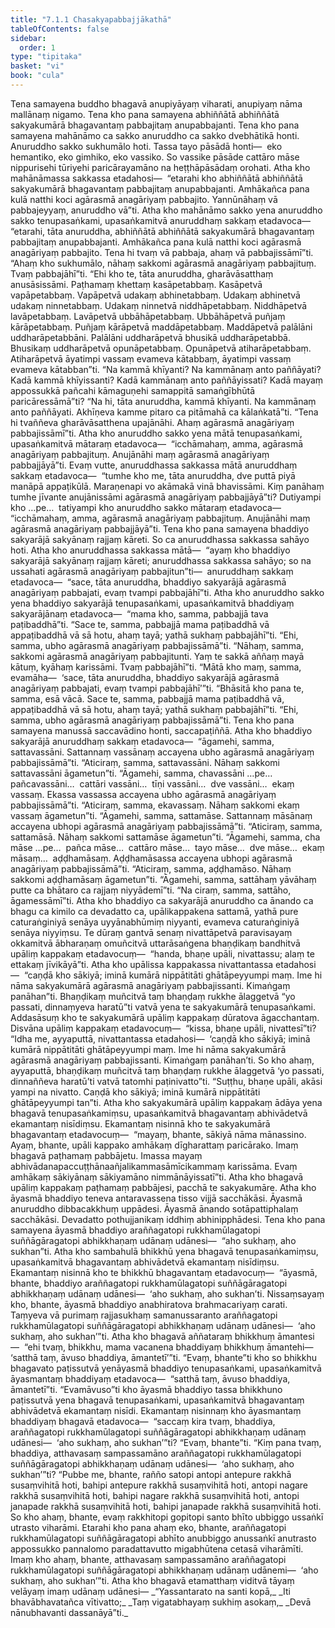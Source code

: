 ```yaml
---
title: "7.1.1 Chasakyapabbajjākathā"
tableOfContents: false
sidebar:
  order: 1
type: "tipitaka"
basket: "vi"
book: "cula"
---
```



<DynamicBreadcrumb />

<Division number="330" book="cula" bookNo="4" page="336">

<Paragraph number="1492" book="cula">
Tena samayena buddho bhagavā anupiyāyaṃ viharati, anupiyaṃ nāma mallānaṃ nigamo. Tena kho pana samayena abhiññātā abhiññātā sakyakumārā bhagavantaṃ pabbajitaṃ anupabbajanti. Tena kho pana samayena mahānāmo ca sakko anuruddho ca sakko dvebhātikā honti. Anuruddho sakko sukhumālo hoti. Tassa tayo pāsādā honti—  eko hemantiko, eko gimhiko, eko vassiko. So vassike pāsāde cattāro māse nippurisehi tūriyehi paricārayamāno na heṭṭhāpāsādaṃ orohati. Atha kho mahānāmassa sakkassa etadahosi—  “etarahi kho abhiññātā abhiññātā sakyakumārā bhagavantaṃ pabbajitaṃ anupabbajanti. Amhākañca pana kulā natthi koci agārasmā anagāriyaṃ pabbajito. Yannūnāhaṃ vā pabbajeyyaṃ, anuruddho vā”ti. Atha kho mahānāmo sakko yena anuruddho sakko tenupasaṅkami, upasaṅkamitvā anuruddhaṃ sakkaṃ etadavoca—  “etarahi, tāta anuruddha, abhiññātā abhiññātā sakyakumārā bhagavantaṃ pabbajitaṃ anupabbajanti. Amhākañca pana kulā natthi koci agārasmā anagāriyaṃ pabbajito. Tena hi tvaṃ vā pabbaja, ahaṃ vā pabbajissāmī”ti. “Ahaṃ kho sukhumālo, nāhaṃ sakkomi agārasmā anagāriyaṃ pabbajituṃ. Tvaṃ pabbajāhī”ti. “Ehi kho te, tāta anuruddha, gharāvāsatthaṃ anusāsissāmi. Paṭhamaṃ khettaṃ kasāpetabbaṃ. Kasāpetvā vapāpetabbaṃ. Vapāpetvā udakaṃ abhinetabbaṃ. Udakaṃ abhinetvā udakaṃ ninnetabbaṃ. Udakaṃ ninnetvā niddhāpetabbaṃ. Niddhāpetvā lavāpetabbaṃ. Lavāpetvā ubbāhāpetabbaṃ. Ubbāhāpetvā puñjaṃ kārāpetabbaṃ. Puñjaṃ kārāpetvā maddāpetabbaṃ. Maddāpetvā palālāni uddharāpetabbāni. Palālāni uddharāpetvā bhusikā uddharāpetabbā. Bhusikaṃ uddharāpetvā opunāpetabbaṃ. Opunāpetvā atiharāpetabbaṃ. Atiharāpetvā āyatimpi vassaṃ evameva kātabbaṃ, āyatimpi vassaṃ evameva kātabban”ti. “Na kammā khīyanti? Na kammānaṃ anto paññāyati? Kadā kammā khīyissanti? Kadā kammānaṃ anto paññāyissati? Kadā mayaṃ appossukkā pañcahi kāmaguṇehi samappitā samaṅgībhūtā paricāressāmā”ti? “Na hi, tāta anuruddha, kammā khīyanti. Na kammānaṃ anto paññāyati. Akhīṇeva kamme pitaro ca pitāmahā ca kālaṅkatā”ti. “Tena hi tvaññeva gharāvāsatthena upajānāhi. Ahaṃ agārasmā anagāriyaṃ pabbajissāmī”ti.
</Paragraph>

<Paragraph number="1493" book="cula">
Atha kho anuruddho sakko yena mātā tenupasaṅkami, upasaṅkamitvā mātaraṃ etadavoca—  “icchāmahaṃ, amma, agārasmā anagāriyaṃ pabbajituṃ. Anujānāhi maṃ agārasmā anagāriyaṃ pabbajjāyā”ti. Evaṃ vutte, anuruddhassa sakkassa mātā anuruddhaṃ sakkaṃ etadavoca—  “tumhe kho me, tāta anuruddha, dve puttā piyā manāpā appaṭikūlā. Maraṇenapi vo akāmakā vinā bhavissāmi. Kiṃ panāhaṃ tumhe jīvante anujānissāmi agārasmā anagāriyaṃ pabbajjāyā”ti? Dutiyampi kho …pe…  tatiyampi kho anuruddho sakko mātaraṃ etadavoca—  “icchāmahaṃ, amma, agārasmā anagāriyaṃ pabbajituṃ. Anujānāhi maṃ agārasmā anagāriyaṃ pabbajjāyā”ti.
</Paragraph>

<Paragraph number="1494" book="cula">
Tena kho pana samayena bhaddiyo sakyarājā sakyānaṃ rajjaṃ kāreti. So ca anuruddhassa sakkassa sahāyo hoti. Atha kho anuruddhassa sakkassa mātā—  “ayaṃ kho bhaddiyo sakyarājā sakyānaṃ rajjaṃ kāreti; anuruddhassa sakkassa sahāyo; so na ussahati agārasmā anagāriyaṃ pabbajitun”ti—  anuruddhaṃ sakkaṃ etadavoca—  “sace, tāta anuruddha, bhaddiyo sakyarājā agārasmā anagāriyaṃ pabbajati, evaṃ tvampi pabbajāhī”ti. Atha kho anuruddho sakko yena bhaddiyo sakyarājā tenupasaṅkami, upasaṅkamitvā bhaddiyaṃ sakyarājānaṃ etadavoca—  “mama kho, samma, pabbajjā tava paṭibaddhā”ti. “Sace te, samma, pabbajjā mama paṭibaddhā vā appaṭibaddhā vā sā hotu, ahaṃ tayā; yathā sukhaṃ pabbajāhī”ti. “Ehi, samma, ubho agārasmā anagāriyaṃ pabbajissāmā”ti. “Nāhaṃ, samma, sakkomi agārasmā anagāriyaṃ pabbajitunti. Yaṃ te sakkā aññaṃ mayā kātuṃ, kyāhaṃ karissāmi. Tvaṃ pabbajāhī”ti. “Mātā kho maṃ, samma, evamāha—  ‘sace, tāta anuruddha, bhaddiyo sakyarājā agārasmā anagāriyaṃ pabbajati, evaṃ tvampi pabbajāhī’”ti. “Bhāsitā kho pana te, samma, esā vācā. Sace te, samma, pabbajjā mama paṭibaddhā vā, appaṭibaddhā vā sā hotu, ahaṃ tayā; yathā sukhaṃ pabbajāhī”ti. “Ehi, samma, ubho agārasmā anagāriyaṃ pabbajissāmā”ti.
</Paragraph>

<Paragraph number="1495" book="cula">
Tena kho pana samayena manussā saccavādino honti, saccapaṭiññā. Atha kho bhaddiyo sakyarājā anuruddhaṃ sakkaṃ etadavoca—  “āgamehi, samma, sattavassāni. Sattannaṃ vassānaṃ accayena ubho agārasmā anagāriyaṃ pabbajissāmā”ti. “Aticiraṃ, samma, sattavassāni. Nāhaṃ sakkomi sattavassāni āgametun”ti. “Āgamehi, samma, chavassāni …pe…  pañcavassāni…  cattāri vassāni…  tīṇi vassāni…  dve vassāni…  ekaṃ vassaṃ. Ekassa vassassa accayena ubho agārasmā anagāriyaṃ pabbajissāmā”ti. “Aticiraṃ, samma, ekavassaṃ. Nāhaṃ sakkomi ekaṃ vassaṃ āgametun”ti. “Āgamehi, samma, sattamāse. Sattannaṃ māsānaṃ accayena ubhopi agārasmā anagāriyaṃ pabbajissāmā”ti. “Aticiraṃ, samma, sattamāsā. Nāhaṃ sakkomi sattamāse āgametun”ti. “Āgamehi, samma, cha māse …pe…  pañca māse…  cattāro māse…  tayo māse…  dve māse…  ekaṃ māsaṃ…  aḍḍhamāsaṃ. Aḍḍhamāsassa accayena ubhopi agārasmā anagāriyaṃ pabbajissāmā”ti. “Aticiraṃ, samma, aḍḍhamāso. Nāhaṃ sakkomi aḍḍhamāsaṃ āgametun”ti. “Āgamehi, samma, sattāhaṃ yāvāhaṃ putte ca bhātaro ca rajjaṃ niyyādemī”ti. “Na ciraṃ, samma, sattāho, āgamessāmī”ti.
</Paragraph>

</Division>
<Division number="331" book="cula" bookNo="4" page="338">

<Paragraph number="1496" book="cula">
Atha kho bhaddiyo ca sakyarājā anuruddho ca ānando ca bhagu ca kimilo ca devadatto ca, upālikappakena sattamā, yathā pure caturaṅginiyā senāya uyyānabhūmiṃ niyyanti, evameva caturaṅginiyā senāya niyyiṃsu. Te dūraṃ gantvā senaṃ nivattāpetvā paravisayaṃ okkamitvā ābharaṇaṃ omuñcitvā uttarāsaṅgena bhaṇḍikaṃ bandhitvā upāliṃ kappakaṃ etadavocuṃ—  “handa, bhaṇe upāli, nivattassu; alaṃ te ettakaṃ jīvikāyā”ti. Atha kho upālissa kappakassa nivattantassa etadahosi—  “caṇḍā kho sākiyā; iminā kumārā nippātitāti ghātāpeyyumpi maṃ. Ime hi nāma sakyakumārā agārasmā anagāriyaṃ pabbajissanti. Kimaṅgaṃ panāhan”ti. Bhaṇḍikaṃ muñcitvā taṃ bhaṇḍaṃ rukkhe ālaggetvā “yo passati, dinnaṃyeva haratū”ti vatvā yena te sakyakumārā tenupasaṅkami. Addasāsuṃ kho te sakyakumārā upāliṃ kappakaṃ dūratova āgacchantaṃ. Disvāna upāliṃ kappakaṃ etadavocuṃ—  “kissa, bhaṇe upāli, nivattesī”ti? “Idha me, ayyaputtā, nivattantassa etadahosi—  ‘caṇḍā kho sākiyā; iminā kumārā nippātitāti ghātāpeyyumpi maṃ. Ime hi nāma sakyakumārā agārasmā anagāriyaṃ pabbajissanti. Kimaṅgaṃ panāhan’ti. So kho ahaṃ, ayyaputtā, bhaṇḍikaṃ muñcitvā taṃ bhaṇḍaṃ rukkhe ālaggetvā ‘yo passati, dinnaññeva haratū’ti vatvā tatomhi paṭinivatto”ti. “Suṭṭhu, bhaṇe upāli, akāsi yampi na nivatto. Caṇḍā kho sākiyā; iminā kumārā nippātitāti ghātāpeyyumpi tan”ti.
</Paragraph>

<Paragraph number="1497" book="cula">
Atha kho sakyakumārā upāliṃ kappakaṃ ādāya yena bhagavā tenupasaṅkamiṃsu, upasaṅkamitvā bhagavantaṃ abhivādetvā ekamantaṃ nisīdiṃsu. Ekamantaṃ nisinnā kho te sakyakumārā bhagavantaṃ etadavocuṃ—  “mayaṃ, bhante, sākiyā nāma mānassino. Ayaṃ, bhante, upāli kappako amhākaṃ dīgharattaṃ paricārako. Imaṃ bhagavā paṭhamaṃ pabbājetu. Imassa mayaṃ abhivādanapaccuṭṭhānaañjalikammasāmīcikammaṃ karissāma. Evaṃ amhākaṃ sākiyānaṃ sākiyamāno nimmānāyissatī”ti.
</Paragraph>

<Paragraph number="1498" book="cula">
Atha kho bhagavā upāliṃ kappakaṃ paṭhamaṃ pabbājesi, pacchā te sakyakumāre. Atha kho āyasmā bhaddiyo teneva antaravassena tisso vijjā sacchākāsi. Āyasmā anuruddho dibbacakkhuṃ uppādesi. Āyasmā ānando sotāpattiphalaṃ sacchākāsi. Devadatto pothujjanikaṃ iddhiṃ abhinipphādesi.
</Paragraph>

</Division>
<Division number="332" book="cula" bookNo="4" page="339">

<Paragraph number="1499" book="cula">
Tena kho pana samayena āyasmā bhaddiyo araññagatopi rukkhamūlagatopi suññāgāragatopi abhikkhaṇaṃ udānaṃ udānesi—  “aho sukhaṃ, aho sukhan”ti. Atha kho sambahulā bhikkhū yena bhagavā tenupasaṅkamiṃsu, upasaṅkamitvā bhagavantaṃ abhivādetvā ekamantaṃ nisīdiṃsu. Ekamantaṃ nisinnā kho te bhikkhū bhagavantaṃ etadavocuṃ—  “āyasmā, bhante, bhaddiyo araññagatopi rukkhamūlagatopi suññāgāragatopi abhikkhaṇaṃ udānaṃ udānesi—  ‘aho sukhaṃ, aho sukhan’ti. Nissaṃsayaṃ kho, bhante, āyasmā bhaddiyo anabhiratova brahmacariyaṃ carati. Taṃyeva vā purimaṃ rajjasukhaṃ samanussaranto araññagatopi rukkhamūlagatopi suññāgāragatopi abhikkhaṇaṃ udānaṃ udānesi—  ‘aho sukhaṃ, aho sukhan’”ti.
</Paragraph>

<Paragraph number="1500" book="cula">
Atha kho bhagavā aññataraṃ bhikkhuṃ āmantesi—  “ehi tvaṃ, bhikkhu, mama vacanena bhaddiyaṃ bhikkhuṃ āmantehi—  ‘satthā taṃ, āvuso bhaddiya, āmantetī’”ti. “Evaṃ, bhante”ti kho so bhikkhu bhagavato paṭissutvā yenāyasmā bhaddiyo tenupasaṅkami, upasaṅkamitvā āyasmantaṃ bhaddiyaṃ etadavoca—  “satthā taṃ, āvuso bhaddiya, āmantetī”ti. “Evamāvuso”ti kho āyasmā bhaddiyo tassa bhikkhuno paṭissutvā yena bhagavā tenupasaṅkami, upasaṅkamitvā bhagavantaṃ abhivādetvā ekamantaṃ nisīdi. Ekamantaṃ nisinnaṃ kho āyasmantaṃ bhaddiyaṃ bhagavā etadavoca—  “saccaṃ kira tvaṃ, bhaddiya, araññagatopi rukkhamūlagatopi suññāgāragatopi abhikkhaṇaṃ udānaṃ udānesi—  ‘aho sukhaṃ, aho sukhan’”ti? “Evaṃ, bhante”ti. “Kiṃ pana tvaṃ, bhaddiya, atthavasaṃ sampassamāno araññagatopi rukkhamūlagatopi suññāgāragatopi abhikkhaṇaṃ udānaṃ udānesi—  ‘aho sukhaṃ, aho sukhan’”ti? “Pubbe me, bhante, rañño satopi antopi antepure rakkhā susaṃvihitā hoti, bahipi antepure rakkhā susaṃvihitā hoti, antopi nagare rakkhā susaṃvihitā hoti, bahipi nagare rakkhā susaṃvihitā hoti, antopi janapade rakkhā susaṃvihitā hoti, bahipi janapade rakkhā susaṃvihitā hoti. So kho ahaṃ, bhante, evaṃ rakkhitopi gopitopi santo bhīto ubbiggo ussaṅkī utrasto viharāmi. Etarahi kho pana ahaṃ eko, bhante, araññagatopi rukkhamūlagatopi suññāgāragatopi abhīto anubbiggo anussaṅkī anutrasto appossukko pannalomo paradattavutto migabhūtena cetasā viharāmīti. Imaṃ kho ahaṃ, bhante, atthavasaṃ sampassamāno araññagatopi rukkhamūlagatopi suññāgāragatopi abhikkhaṇaṃ udānaṃ udānemi—  ‘aho sukhaṃ, aho sukhan’”ti. Atha kho bhagavā etamatthaṃ viditvā tāyaṃ velāyaṃ imaṃ udānaṃ udānesi—
</Paragraph>

<Paragraph number="1501" type="verses" book="cula">
_“Yassantarato na santi kopā,_  
_Iti bhavābhavatañca vītivatto;_  
_Taṃ vigatabhayaṃ sukhiṃ asokaṃ,_  
_Devā nānubhavanti dassanāyā”ti._
</Paragraph>
</Division>